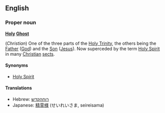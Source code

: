 ==English==
===Proper noun===
'''[[Holy]] [[Ghost]]'''

(''Christian'') One of the three parts of the [[Holy Trinity]], the others being the [[Father]] ([[God]]) and the [[Son]] ([[Jesus]]). Now superceded by the term [[Holy Spirit]] in many [[Christian]] [[sect]]s.

====Synonyms====
*[[Holy Spirit]]

====Translations====
*Hebrew: [[רוחהקדש]]
*Japanese: [[精霊様]] (せいれいさま, seireisama)